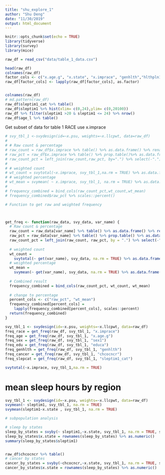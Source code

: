 ```yaml
---
title: "shu_explore_1"
author: "Shu Deng"
date: "11/30/2019"
output: html_document
---
```


```r
knitr::opts_chunk$set(echo = TRUE)
library(tidyverse)
library(survey)
library(mice)
```

```r
raw_df = read_csv("data/table_1_data.csv")
```

```r
head(raw_df)
colnames(raw_df)
factor_cols <- c("x.age.g", "x.state", "x.imprace", "genhlth","hlthpln1","educa" ,"sex1","chcocncr", "sleptim1_cat")
raw_df[factor_cols] <- lapply(raw_df[factor_cols], as.factor)  


colnames(raw_df)
# md.pattern(raw_df)
raw_df$sleptim1_cat %>% table()
raw_df$sleptim1 %>% hist(xlim= c(0,24),ylim= c(0,20100)) 
raw_df %>% filter(sleptim1 >20 & sleptim1 <= 24) %>% nrow()
raw_df$age_l %>% table()
```

Get subset of data for table 1 
RACE use x.imprace
```r
# svy_tbl_1 <-svydesign(id=~x.psu, weights=~x.llcpwt, data=raw_df)
# 
# # Raw count & percentage 
# raw_count = raw_df$x.imprace %>% table() %>% as.data.frame() %>% rename("raw_count" = Freq)
# raw_pct = raw_df$x.imprace %>% table() %>% prop.table()%>% as.data.frame() %>% rename("raw_pct" = Freq)
# raw_count_pct = left_join(raw_count,raw_pct, by=".") %>% select(-".")
# 
# # weighted count 
# wt_count = svytotal(~x.imprace, svy_tbl_1,na.rm = TRUE) %>% as.data.frame() %>% rename("wt_count" = total,"wt_count_se" = SE)
# # weighted percentage
# wt_mean = svymean( ~ x.imprace, svy_tbl_1, na.rm = TRUE) %>% as.data.frame() %>% rename("wt_mean" = mean, "wt_mean_se" = SE)
# 
# frequency_combined = bind_cols(raw_count_pct,wt_count,wt_mean)
# frequency_combined$raw_pct %>% scales::percent()

```

```r
# Function to get raw and weighted frequency 



get_freq <- function(raw_data, svy_data, var_name) {
  # Raw count & percentage
  raw_count = raw_data[var_name] %>% table() %>% as.data.frame() %>% rename("raw_count" = Freq)
  raw_pct = raw_data[var_name] %>% table() %>% prop.table() %>% as.data.frame() %>% rename("raw_pct" = Freq)
  raw_count_pct = left_join(raw_count, raw_pct, by = ".") %>% select(-".")
  
  # weighted count
  wt_count =
    svytotal(~ get(var_name), svy_data, na.rm = TRUE) %>% as.data.frame() %>% rename("wt_count"=total,"wt_count_se"=SE)
  # weighted percentage
  wt_mean = 
    svymean(~ get(var_name), svy_data, na.rm = TRUE) %>% as.data.frame() %>% rename("wt_mean" = mean, "wt_mean_se" = SE)
  
  # Combined result 
  frequency_combined = bind_cols(raw_count_pct, wt_count, wt_mean)
  
  # change to percentage
  percent_cols <- c("raw_pct", "wt_mean")
  frequency_combined[percent_cols] =  
    lapply(frequency_combined[percent_cols], scales::percent)
  return(frequency_combined)
}

```

```r

svy_tbl_1 <- svydesign(id=~x.psu, weights=~x.llcpwt, data=raw_df)
freq_race = get_freq(raw_df, svy_tbl_1, "x.imprace")
freq_age = get_freq(raw_df, svy_tbl_1, "x.age.g")
freq_sex = get_freq(raw_df, svy_tbl_1, "sex1")
freq_edu = get_freq(raw_df, svy_tbl_1, "educa")
freq_genhlth = get_freq(raw_df, svy_tbl_1, "genhlth")
freq_cancer = get_freq(raw_df, svy_tbl_1, "chcocncr")
freq_slepcat = get_freq(raw_df, svy_tbl_1, "sleptim1_cat")

svytotal(~x.imprace, svy_tbl_1,na.rm = TRUE)

```

# mean sleep hours by region 
```r
svy_tbl_1 <- svydesign(id=~x.psu, weights=~x.llcpwt, data=raw_df)
svymean(~ sleptim1, svy_tbl_1, na.rm = TRUE) 
svymean(sleptim1~x.state , svy_tbl_1, na.rm = TRUE) 

# subpopulation analysis 

# sleep by states
sleep_by_states = svyby(~ sleptim1,~x.state, svy_tbl_1, na.rm = TRUE, svymean)
sleep_by_states$x.state = rownames(sleep_by_states) %>% as.numeric()
summary(sleep_by_states$sleptim1)


raw_df$chcocncr %>% table()
# cancer by states
cancer_by_states = svyby(~chcocncr,~x.state, svy_tbl_1, na.rm = TRUE, svymean)
cancer_by_states$x.state = rownames(sleep_by_states) %>% as.numeric()


```


